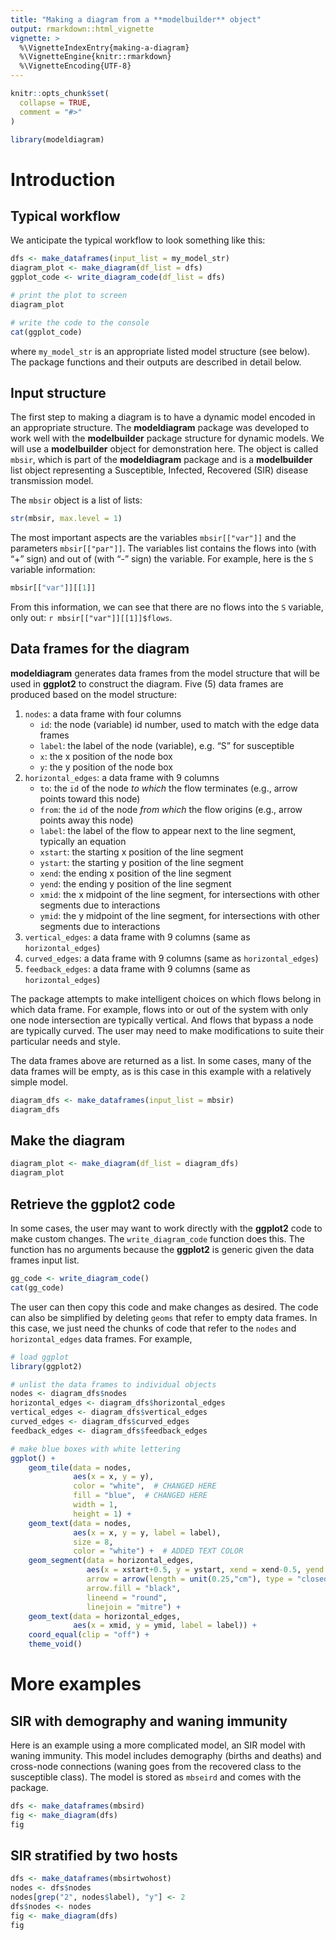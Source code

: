 ```yaml
---
title: "Making a diagram from a **modelbuilder** object"
output: rmarkdown::html_vignette
vignette: >
  %\VignetteIndexEntry{making-a-diagram}
  %\VignetteEngine{knitr::rmarkdown}
  %\VignetteEncoding{UTF-8}
---
```


```r
knitr::opts_chunk$set(
  collapse = TRUE,
  comment = "#>"
)
```

```r
library(modeldiagram)
```

# Introduction

## Typical workflow
We anticipate the typical workflow to look something like this:

```r
dfs <- make_dataframes(input_list = my_model_str)
diagram_plot <- make_diagram(df_list = dfs)
ggplot_code <- write_diagram_code(df_list = dfs)

# print the plot to screen
diagram_plot

# write the code to the console
cat(ggplot_code)
```

where `my_model_str` is an appropriate listed model structure (see below).
The package functions and their outputs are described in detail below.

## Input structure

The first step to making a diagram is to have a dynamic model encoded in an appropriate structure.
The **modeldiagram** package was developed to work well with the **modelbuilder** package structure for dynamic models.
We will use a **modelbuilder** object for demonstration here.
The object is called `mbsir`, which is part of the **modeldiagram** package and is a **modelbuilder** list object representing a Susceptible, Infected, Recovered (SIR) disease transmission model.

The `mbsir` object is a list of lists:

```r
str(mbsir, max.level = 1)
```

The most important aspects are the variables `mbsir[["var"]]` and the parameters `mbsir[["par"]]`.
The variables list contains the flows into (with "+" sign) and out of (with "-" sign) the variable.
For example, here is the `S` variable information:

```r
mbsir[["var"]][[1]]
```

From this information, we can see that there are no flows into the `S` variable, only out: ```r mbsir[["var"]][[1]]$flows```.

## Data frames for the diagram
**modeldiagram** generates data frames from the model structure that will be used in **ggplot2** to construct the diagram.
Five (5) data frames are produced based on the model structure:

1. `nodes`: a data frame with four columns
    * `id`: the node (variable) id number, used to match with the edge data frames
    * `label`: the label of the node (variable), e.g. "S" for susceptible
    * `x`: the x position of the node box
    * `y`: the y position of the node box
1. `horizontal_edges`: a data frame with 9 columns
    * `to`: the `id` of the node *to which* the flow terminates (e.g., arrow points toward this node)
    * `from`: the `id` of the node *from which* the flow origins (e.g., arrow points away this node)
    * `label`: the label of the flow to appear next to the line segment, typically an equation
    * `xstart`: the starting x position of the line segment
    * `ystart`: the starting y position of the line segment
    * `xend`: the ending x position of the line segment
    * `yend`: the ending y position of the line segment
    * `xmid`: the x midpoint of the line segment, for intersections with other segments due to interactions
    * `ymid`: the y midpoint of the line segment, for intersections with other segments due to interactions
1. `vertical_edges`: a data frame with 9 columns (same as `horizontal_edges`)
1. `curved_edges`: a data frame with 9 columns (same as `horizontal_edges`)
1. `feedback_edges`: a data frame with 9 columns (same as `horizontal_edges`)

The package attempts to make intelligent choices on which flows belong in which data frame.
For example, flows into or out of the system with only one node intersection are typically vertical.
And flows that bypass a node are typically curved.
The user may need to make modifications to suite their particular needs and style.

The data frames above are returned as a list.
In some cases, many of the data frames will be empty, as is this case in this example with a relatively simple model.

```r
diagram_dfs <- make_dataframes(input_list = mbsir)
diagram_dfs
```

## Make the diagram

```r
diagram_plot <- make_diagram(df_list = diagram_dfs)
diagram_plot
```

## Retrieve the ggplot2 code

In some cases, the user may want to work directly with the **ggplot2** code to make custom changes.
The `write_diagram_code` function does this.
The function has no arguments because the **ggplot2** is generic given the data frames input list.

```r
gg_code <- write_diagram_code()
cat(gg_code)
```

The user can then copy this code and make changes as desired.
The code can also be simplified by deleting `geoms` that refer to empty data frames.
In this case, we just need the chunks of code that refer to the `nodes` and `horizontal_edges` data frames.
For example,

```r
# load ggplot
library(ggplot2)

# unlist the data frames to individual objects
nodes <- diagram_dfs$nodes
horizontal_edges <- diagram_dfs$horizontal_edges
vertical_edges <- diagram_dfs$vertical_edges
curved_edges <- diagram_dfs$curved_edges
feedback_edges <- diagram_dfs$feedback_edges

# make blue boxes with white lettering
ggplot() +
    geom_tile(data = nodes,
              aes(x = x, y = y),
              color = "white",  # CHANGED HERE
              fill = "blue",  # CHANGED HERE
              width = 1,
              height = 1) +
    geom_text(data = nodes,
              aes(x = x, y = y, label = label),
              size = 8,
              color = "white") +  # ADDED TEXT COLOR
    geom_segment(data = horizontal_edges,
                 aes(x = xstart+0.5, y = ystart, xend = xend-0.5, yend = yend),
                 arrow = arrow(length = unit(0.25,"cm"), type = "closed"),
                 arrow.fill = "black",
                 lineend = "round",
                 linejoin = "mitre") +
    geom_text(data = horizontal_edges,
              aes(x = xmid, y = ymid, label = label)) +
    coord_equal(clip = "off") +
    theme_void()
```

# More examples

## SIR with demography and waning immunity

Here is an example using a more complicated model, an SIR model with waning immunity.
This model includes demography (births and deaths) and cross-node connections (waning goes from the recovered class to the susceptible class).
The model is stored as `mbseird` and comes with the package.

```r
dfs <- make_dataframes(mbsird)
fig <- make_diagram(dfs)
fig
```

## SIR stratified by two hosts

```r
dfs <- make_dataframes(mbsirtwohost)
nodes <- dfs$nodes
nodes[grep("2", nodes$label), "y"] <- 2
dfs$nodes <- nodes
fig <- make_diagram(dfs)
fig
```
